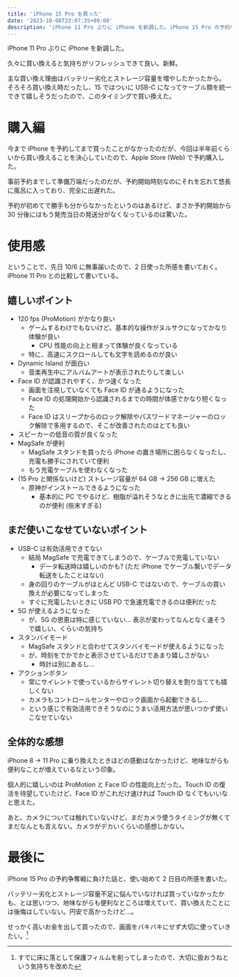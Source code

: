 ```yaml
---
title: 'iPhone 15 Pro を買った'
date: '2023-10-08T22:07:35+09:00'
description: 'iPhone 11 Pro ぶりに iPhone を新調した。iPhone 15 Pro の予約争奪戦に負けた話と、使い始めて 2 日目の所感。'
---
```


iPhone 11 Pro ぶりに iPhone を新調した。

<ImgurImage
  id="QWd7r3c"
  alt="iPhone 15 Pro"
  caption="𝑴𝒀 𝑵𝑬𝑾 𝑮𝑬𝑨𝑹..."
  width={1663}
  height={1247}
/>

久々に買い換えると気持ちがリフレッシュできて良い。新鮮。

主な買い換え理由はバッテリー劣化とストレージ容量を増やしたかったから。
そろそろ買い換え時だったし、15 ではついに USB-C になってケーブル類を統一できて嬉しそうだったので、このタイミングで買い換えた。

# 購入編

今まで iPhone を予約してまで買ったことがなかったのだが、今回は半年前くらいから買い換えることを決心していたので、Apple Store (Web) で予約購入した。

事前予約までして準備万端だったのだが、予約開始時刻なのにそれを忘れて悠長に風呂に入っており、完全に出遅れた。

<ImgurImage
  id="XU6cqGp"
  alt="お届け予定日"
  caption="出遅れた様子 (発売日は 9/22)"
  width={1814}
  height={750}
/>

予約が初めてで勝手も分からなかったというのはあるけど、まさか予約開始から 30 分後にはもう発売当日の発送分がなくなっているのは驚いた。

# 使用感

ということで、先日 10/6 に無事届いたので、2 日使った所感を書いておく。iPhone 11 Pro との比較して書いている。

## 嬉しいポイント

- 120 fps (ProMotion) がかなり良い
  - ゲームするわけでもないけど、基本的な操作がヌルサクになってかなり体験が良い
    - CPU 性能の向上と相まって体験が良くなっている
  - 特に、高速にスクロールしても文字を読めるのが良い
- Dynamic Island が面白い
  - 音楽再生中にアルバムアートが表示されたりして楽しい
- Face ID が認識されやすく、かつ速くなった
  - 画面を注視していなくても Face ID が通るようになった
  - Face ID の処理開始から認識されるまでの時間が体感でかなり短くなった
  - Face ID はスリープからのロック解除やパスワードマネージャーのロック解除で多用するので、そこが改善されたのはとても良い
- スピーカーの低音の質が良くなった
- MagSafe が便利
  - MagSafe スタンドを買ったら iPhone の置き場所に困らなくなったし、充電も勝手にされていて便利
  - もう充電ケーブルを使わなくなった
- (15 Pro と関係ないけど) ストレージ容量が 64 GB -> 256 GB に増えた
  - 原神がインストールできるようになった
    - 基本的に PC でやるけど、樹脂が溢れそうなときに出先で濃縮できるのが便利 (些末すぎる)

## まだ使いこなせていないポイント

- USB-C は有効活用できてない
  - 結局 MagSafe で充電できてしまうので、ケーブルで充電していない
    - データ転送時は嬉しいのかも? (ただ iPhone でケーブル繋いでデータ転送をしたことはない)
  - 身の回りのケーブルがほとんど USB-C ではないので、ケーブルの買い換えが必要になってしまった
  - すぐに充電したいときに USB PD で急速充電できるのは便利だった
- 5G が使えるようになった
  - が、5G の恩恵は特に感じていない… 表示が変わってなんとなく速そうで嬉しい、くらいの気持ち
- スタンバイモード
  - MagSafe スタンドと合わせてスタンバイモードが使えるようになった
  - が、時刻をでかでかと表示させているだけであまり嬉しさがない
    - 時計は別にあるし…
- アクションボタン
  - 常にサイレントで使っているからサイレント切り替えを割り当てても嬉しくない
  - カメラもコントロールセンターやロック画面から起動できるし…
  - という感じで有効活用できそうなのにうまい活用方法が思いつかず使いこなせていない

## 全体的な感想

iPhone 8 -> 11 Pro に乗り換えたときほどの感動はなかったけど、地味ながらも便利なことが増えているなという印象。

個人的に嬉しいのは ProMotion と Face ID の性能向上だった。Touch ID の復活を待望していたけど、Face ID がこれだけ速ければ Touch ID なくてもいいなと思えた。

あと、カメラについては触れていないけど、まだカメラ使うタイミングが無くてまだなんとも言えない。カメラがデカいくらいの感想しかない。

<ImgurImage
  id="xk3ukAP"
  alt="iPhone 11 Pro と iPhone 15 Pro"
  caption="iPhone 11 Pro (左) と iPhone 15 Pro (右)。15 Pro のカメラがデカい。"
  width={1663}
  height={1247}
/>

# 最後に

iPhone 15 Pro の予約争奪戦に負けた話と、使い始めて 2 日目の所感を書いた。

バッテリー劣化とストレージ容量不足に悩んでいなければ買っていなかったかも、とは思いつつ、地味ながらも便利なところは増えていて、買い換えたことには後悔はしていない。円安で高かったけど…。

せっかく高いお金を出して買ったので、画面をバキバキにせず大切に使っていきたい。[^crashed]

[^crashed]: すでに床に落として保護フィルムを削ってしまったので、大切に扱おうねという気持ちを改めた
